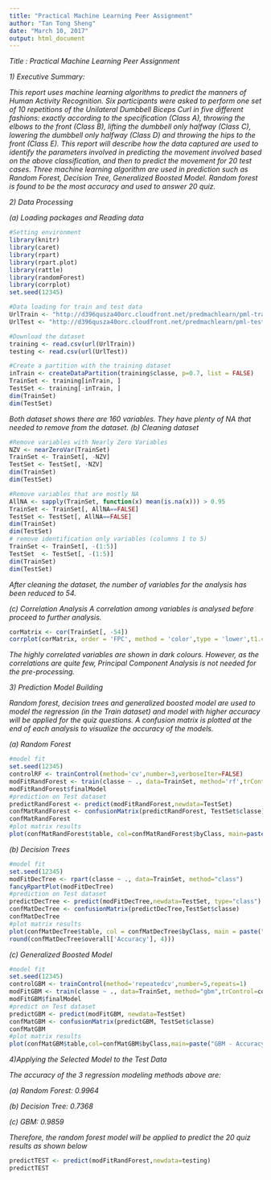 ---
title: "Practical Machine Learning Peer Assignment"
author: "Tan Tong Sheng"
date: "March 10, 2017"
output: html_document
---
*Title : Practical Machine Learning Peer Assignment*

*1) Executive Summary:*

*This report uses machine learning algorithms to predict the manners of Human Activity Recognition. Six participants were asked to perform one set of 10 repetitions of the Unilateral Dumbbell Biceps Curl in five different fashions: exactly according to the specification (Class A), throwing the elbows to the front (Class B), lifting the dumbbell only halfway (Class C), lowering the dumbbell only halfway (Class D) and throwing the hips to the front (Class E). This report will describe how the data captured are used to identify the parameters involved in predicting the movement involved based on the above classification, and then to predict the movement for 20 test cases. Three machine learning algorithm are used in prediction such as Random Forest, Decision Tree, Generalized Boosted Model. Random forest is found to be the most accuracy and used to answer 20 quiz.*

*2) Data Processing*

*(a) Loading packages and Reading data* 
```{r echo=TRUE,message=FALSE,warning=FALSE}
#Setting environment
library(knitr)
library(caret)
library(rpart)
library(rpart.plot)
library(rattle)
library(randomForest)
library(corrplot)
set.seed(12345)

#Data loading for train and test data
UrlTrain <- "http://d396qusza40orc.cloudfront.net/predmachlearn/pml-training.csv"
UrlTest <- "http://d396qusza40orc.cloudfront.net/predmachlearn/pml-testing.csv"

#Download the dataset
training <- read.csv(url(UrlTrain))
testing <- read.csv(url(UrlTest))

#Create a partition with the training dataset 
inTrain <- createDataPartition(training$classe, p=0.7, list = FALSE)
TrainSet <- training[inTrain, ]
TestSet <- training[-inTrain, ]
dim(TrainSet)
dim(TestSet)
```

*Both dataset shows there are 160 variables. They have plenty of NA that needed to remove from the dataset.*
*(b) Cleaning dataset*
```{r echo=TRUE,message=FALSE,warning=FALSE}
#Remove variables with Nearly Zero Variables
NZV <- nearZeroVar(TrainSet)
TrainSet <- TrainSet[, -NZV]
TestSet <- TestSet[, -NZV]
dim(TrainSet)
dim(TestSet)

#Remove variables that are mostly NA
AllNA <- sapply(TrainSet, function(x) mean(is.na(x))) > 0.95
TrainSet <- TrainSet[, AllNA==FALSE]
TestSet <- TestSet[, AllNA==FALSE]
dim(TrainSet)
dim(TestSet)
# remove identification only variables (columns 1 to 5)
TrainSet <- TrainSet[, -(1:5)]
TestSet  <- TestSet[, -(1:5)]
dim(TrainSet)
dim(TestSet)
```
*After cleaning the dataset, the number of variables for the analysis has been reduced to 54.*

*(c) Correlation Analysis*
*A correlation among variables is analysed before proceed to further analysis.*
```{r echo=TRUE,message=FALSE,warning=FALSE}
corMatrix <- cor(TrainSet[, -54])
corrplot(corMatrix, order = 'FPC', method = 'color',type = 'lower',t1.cex = 0.8, t1.col = rgb(0, 0, 0))
```
*The highly correlated variables are shown in dark colours. However, as the correlations are quite few, Principal Component Analysis is not needed for the pre-processing.*

*3) Prediction Model Building*

*Random forest, decision trees and generalized boosted model are used to model the regression (in the Train dataset) and model with higher accuracy will be applied for the quiz questions. A confusion matrix is plotted at the end of each analysis to visualize the accuracy of the models.*

*(a) Random Forest*
```{r echo=TRUE,message=FALSE,warning=FALSE}
#model fit
set.seed(12345)
controlRF <- trainControl(method='cv',number=3,verboseIter=FALSE)
modFitRandForest <- train(classe ~ ., data=TrainSet, method='rf',trControl=controlRF)
modFitRandForest$finalModel
#prediction on Test dataset
predictRandForest <- predict(modFitRandForest,newdata=TestSet)
confMatRandForest <- confusionMatrix(predictRandForest, TestSet$classe)
confMatRandForest
#plot matrix results
plot(confMatRandForest$table, col=confMatRandForest$byClass, main=paste("Random Forest - Accuracy =",round(confMatRandForest$overall['Accuracy'],4)))
```
*(b) Decision Trees*
```{r echo=TRUE,message=FALSE,warning=FALSE}
#model fit
set.seed(12345)
modFitDecTree <- rpart(classe ~ ., data=TrainSet, method="class")
fancyRpartPlot(modFitDecTree)
#prediction on Test dataset
predictDecTree <- predict(modFitDecTree,newdata=TestSet, type="class")
confMatDecTree <- confusionMatrix(predictDecTree,TestSet$classe)
confMatDecTree
#plot matrix results
plot(confMatDecTree$table, col = confMatDecTree$byClass, main = paste("Decision Tree - Accuracy =",
round(confMatDecTree$overall['Accuracy'], 4)))
```
*(c) Generalized Boosted Model*
```{r echo=TRUE,message=FALSE,warning=FALSE}
#model fit
set.seed(12345)
controlGBM <- trainControl(method='repeatedcv',number=5,repeats=1)
modFitGBM <- train(classe ~ ., data=TrainSet, method="gbm",trControl=controlGBM,verbose=FALSE)
modFitGBM$finalModel
#predict on Test dataset
predictGBM <- predict(modFitGBM, newdata=TestSet)
confMatGBM <- confusionMatrix(predictGBM, TestSet$classe)
confMatGBM
#plot matrix results
plot(confMatGBM$table,col=confMatGBM$byClass,main=paste("GBM - Accuracy=",round(confMatGBM$overall['Accuracy'],4)))
```
*4)Applying the Selected Model to the Test Data*

*The accuracy of the 3 regression modeling methods above are:*

*(a) Random Forest: 0.9964*

*(b) Decision Tree: 0.7368*

*(c) GBM: 0.9859*

*Therefore, the random forest model will be applied to predict the 20 quiz results as shown below*
```{r echo=TRUE,message=FALSE,warning=FALSE}
predictTEST <- predict(modFitRandForest,newdata=testing)
predictTEST
```

